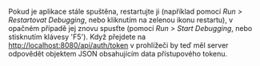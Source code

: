 Pokud je aplikace stále spuštěna, restartujte ji (například pomocí _Run > Restartovat Debugging_,
nebo kliknutím na zelenou ikonu restartu), v opačném případě jej znovu spusťte (pomocí _Run > Start Debugging_,
nebo stisknutím klávesy 'F5'). Když přejdete na [http://localhost:8080/api/auth/token](http://localhost:8080/api/auth/token)
v prohlížeči by teď měl server odpovědět objektem JSON obsahujícím data přístupového tokenu.
